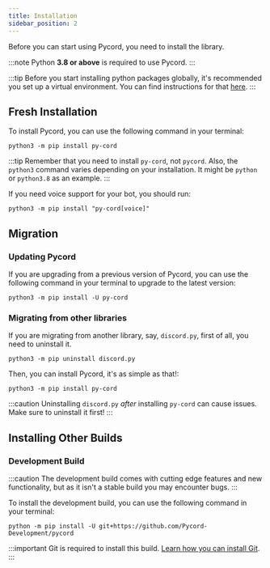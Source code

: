 ```yaml
---
title: Installation
sidebar_position: 2
---
```


Before you can start using Pycord, you need to install the library.

:::note
Python **3.8 or above** is required to use Pycord.
:::

:::tip
Before you start installing python packages globally, it's recommended you set up a virtual environment.
You can find instructions for that [here](More/virtual-environments).
:::

## Fresh Installation

To install Pycord, you can use the following command in your terminal:

    python3 -m pip install py-cord

:::tip
Remember that you need to install `py-cord`, not `pycord`.
Also, the `python3` command varies depending on your installation. It might be `python` or `python3.8` as an example.
:::

If you need voice support for your bot, you should run:

    python3 -m pip install "py-cord[voice]"

## Migration

### Updating Pycord

If you are upgrading from a previous version of Pycord, you can use the following command in your terminal to upgrade to the latest version:

    python3 -m pip install -U py-cord

### Migrating from other libraries

If you are migrating from another library, say, `discord.py`, first of all, you need to uninstall it.

    python3 -m pip uninstall discord.py

Then, you can install Pycord, it's as simple as that!:

    python3 -m pip install py-cord

:::caution
Uninstalling `discord.py` *after* installing `py-cord` can cause issues. Make sure to uninstall it first!
:::

## Installing Other Builds

### Development Build

:::caution
The development build comes with cutting edge features and new functionality, but as it isn't a stable build you may encounter bugs.
:::

To install the development build, you can use the following command in your terminal:

    python -m pip install -U git+https://github.com/Pycord-Development/pycord

:::important
Git is required to install this build. [Learn how you can install Git](./more/git).
:::
